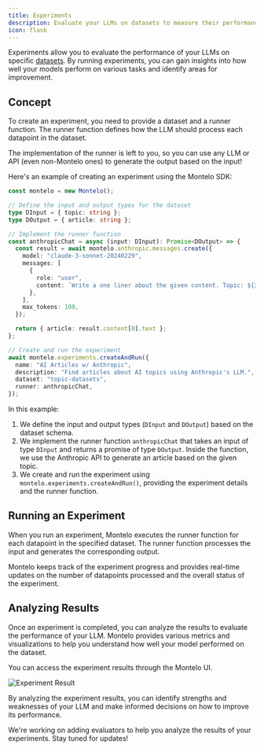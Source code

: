 ```yaml
---
title: Experiments
description: Evaluate your LLMs on datasets to measure their performance.
icon: flask
---
```


Experiments allow you to evaluate the performance of your LLMs on specific [datasets](/datasets/datasets).
By running experiments, you can gain insights into how well your models perform on various tasks and identify areas for improvement.

## Concept

To create an experiment, you need to provide a dataset and a runner function.
The runner function defines how the LLM should process each datapoint in the dataset.

<Note>
  The implementation of the runner is left to you, so you can use any LLM or API (even non-Montelo ones) to generate the
  output based on the input!
</Note>

Here's an example of creating an experiment using the Montelo SDK:

```typescript
const montelo = new Montelo();

// Define the input and output types for the dataset
type DInput = { topic: string };
type DOutput = { article: string };

// Implement the runner function
const anthropicChat = async (input: DInput): Promise<DOutput> => {
  const result = await montelo.anthropic.messages.create({
    model: "claude-3-sonnet-20240229",
    messages: [
      {
        role: "user",
        content: `Write a one liner about the given content. Topic: ${input.topic}`,
      },
    ],
    max_tokens: 100,
  });

  return { article: result.content[0].text };
};

// Create and run the experiment
await montelo.experiments.createAndRun({
  name: "AI Articles w/ Anthropic",
  description: "Find articles about AI topics using Anthropic's LLM.",
  dataset: "topic-datasets",
  runner: anthropicChat,
});
```

In this example:
1. We define the input and output types (`DInput` and `DOutput`) based on the dataset schema.
2. We implement the runner function `anthropicChat` that takes an input of type `DInput` and returns a promise of type `DOutput`. Inside the function, we use the Anthropic API to generate an article based on the given topic.
3. We create and run the experiment using `montelo.experiments.createAndRun()`, providing the experiment details and the runner function.

## Running an Experiment

When you run an experiment, Montelo executes the runner function for each datapoint in the specified dataset. The runner function processes the input and generates the corresponding output.

Montelo keeps track of the experiment progress and provides real-time updates on the number of datapoints processed and the overall status of the experiment.

## Analyzing Results

Once an experiment is completed, you can analyze the results to evaluate the performance of your LLM. Montelo provides various metrics and visualizations to help you understand how well your model performed on the dataset.

You can access the experiment results through the Montelo UI.

<Frame type="glass">
  <img src="/assets/ExperimentResult.png" alt="Experiment Result"/>
</Frame>

By analyzing the experiment results, you can identify strengths and weaknesses of your LLM and make informed decisions on how to improve its performance.

<Note>
  We're working on adding evaluators to help you analyze the results of your experiments. Stay tuned for updates!
</Note>

